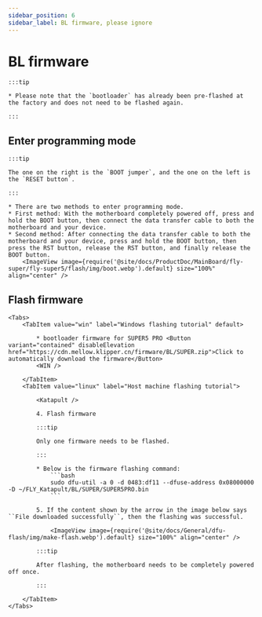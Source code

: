 ```yaml
---
sidebar_position: 6
sidebar_label: BL firmware, please ignore
---
```



# BL firmware

    :::tip

    * Please note that the `bootloader` has already been pre-flashed at the factory and does not need to be flashed again.

    :::

## Enter programming mode

    :::tip

    The one on the right is the `BOOT jumper`, and the one on the left is the `RESET button`.

    :::

    * There are two methods to enter programming mode.
    * First method: With the motherboard completely powered off, press and hold the BOOT button, then connect the data transfer cable to both the motherboard and your device.
    * Second method: After connecting the data transfer cable to both the motherboard and your device, press and hold the BOOT button, then press the RST button, release the RST button, and finally release the BOOT button.
        <ImageView image={require('@site/docs/ProductDoc/MainBoard/fly-super/fly-super5/flash/img/boot.webp').default} size="100%" align="center" />

## Flash firmware
    <Tabs>
        <TabItem value="win" label="Windows flashing tutorial" default>

            * bootloader firmware for SUPER5 PRO <Button variant="contained" disableElevation href="https://cdn.mellow.klipper.cn/firmware/BL/SUPER.zip">Click to automatically download the firmware</Button>
            <WIN />
            
        </TabItem>
        <TabItem value="linux" label="Host machine flashing tutorial">
            
            <Katapult />

            4. Flash firmware

            :::tip

            Only one firmware needs to be flashed.

            :::

            * Below is the firmware flashing command:
                ```bash
                sudo dfu-util -a 0 -d 0483:df11 --dfuse-address 0x08000000 -D ~/FLY_Katapult/BL/SUPER/SUPER5PRO.bin
                ```

            5. If the content shown by the arrow in the image below says ``File downloaded successfully``, then the flashing was successful.

                <ImageView image={require('@site/docs/General/dfu-flash/img/make-flash.webp').default} size="100%" align="center" />

            :::tip

            After flashing, the motherboard needs to be completely powered off once.

            :::

        </TabItem>
    </Tabs>
